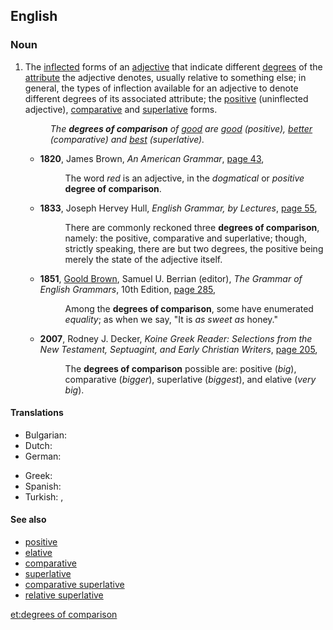 ==English==
{{wikipedia|Comparison (grammar)}}
{{rfc}}
===Noun===
{{en-plural noun|head=[[degree]]s of [[comparison]]|sg=degree of comparison}}

# {{context|linguistics|grammar|lang=en}} The [[inflected]] forms of an [[adjective]] that indicate different [[degree]]s of the [[attribute]] the adjective denotes, usually relative to something else; in general, the types of inflection available for an adjective to denote different degrees of its associated attribute; the [[positive#Noun|positive]] (uninflected adjective), [[comparative#Noun|comparative]] and [[superlative#Noun|superlative]] forms.
#: ''The '''degrees of comparison''' of [[good]] are [[good]] (positive), [[better]] (comparative) and [[best]] (superlative).''
#* '''1820''', James Brown, ''An American Grammar'', [http://books.google.com.au/books?id=Y5Y_AAAAYAAJ&pg=PA43&dq=%22degree%7Cdegrees+of+comparison%22&hl=en&sa=X&ei=-3MxUs_QC4rBkgWz_YGwBQ&redir_esc=y#v=onepage&q=%22degree%7Cdegrees%20of%20comparison%22&f=false page 43],
#*: The word ''red'' is an adjective, in the ''dogmatical'' or ''positive'' '''degree of comparison'''.
#* '''1833''', Joseph Hervey Hull, ''English Grammar, by Lectures'', [http://books.google.com.au/books?id=J2oVAQAAMAAJ&pg=PA55&dq=%22degree%7Cdegrees+of+comparison%22&hl=en&sa=X&ei=-3MxUs_QC4rBkgWz_YGwBQ&redir_esc=y#v=onepage&q=%22degree%7Cdegrees%20of%20comparison%22&f=false page 55],
#*: There are commonly reckoned three '''degrees of comparison''', namely: the positive, comparative and superlative; though, strictly speaking, there are but two degrees, the positive being merely the state of the adjective itself.
#* '''1851''', [[w:Goold Brown|Goold Brown]], Samuel U. Berrian (editor), ''The Grammar of English Grammars'', 10th Edition, [http://books.google.com.au/books?id=q4gSAAAAIAAJ&pg=PA285&dq=%22degree%7Cdegrees+of+comparison%22&hl=en&sa=X&ei=-3MxUs_QC4rBkgWz_YGwBQ&redir_esc=y#v=onepage&q=%22degree%7Cdegrees%20of%20comparison%22&f=false page 285],
#*: Among the '''degrees of comparison''', some have enumerated ''equality''; as when we say, "It is ''as sweet as'' honey."
#* '''2007''', Rodney J. Decker, ''Koine Greek Reader: Selections from the New Testament, Septuagint, and Early Christian Writers'', [http://books.google.com.au/books?id=lSSIqvEHSvUC&pg=PA205&dq=%22degree%7Cdegrees+of+comparison%22&hl=en&sa=X&ei=-3MxUs_QC4rBkgWz_YGwBQ&redir_esc=y#v=onepage&q=%22degree%7Cdegrees%20of%20comparison%22&f=false page 205],
#*: The '''degrees of comparison''' possible are: positive (''big''), comparative (''bigger''), superlative (''biggest''), and elative (''very big'').

====Translations====
{{trans-top|flexion of adjectives that indicates it is more or entirely like the adjective describes}}
* Bulgarian: {{t|bg|степени за сравнение|p}}
* Dutch: {{t|nl|trappen van vergelijking|m-p}}
* German: {{t|de|Steigerungsstufe|f-p}}
{{trans-mid}}
* Greek: {{t|el|βαθμοί του επιθέτου|m-p}}
* Spanish: {{t|es|grados de comparación|m-p}}
* Turkish: {{t+|tr|karşılaştırma derecesi}}, {{t|tr|karşılaştırma dereceleri|p}}
{{trans-bottom}}

====See also====
* [[positive]]
* [[elative]]
* [[comparative]]
* [[superlative]]
* [[comparative superlative]]
* [[relative superlative]]

[[et:degrees of comparison]]